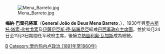 {{Unreferenced |time=2010-09-13T16:01:25+00:00 }}
[[Image:Mena_Barreto.jpg|thumb]]

'''梅納·巴雷托將軍'''（'''General João de Deus Mena Barreto'''，{{bd|1874年|7月30日|1933年|3月25日|catIdx=B}}），1930年與[[奧古斯托·塔索·弗拉戈索|奧古斯托·塔索·弗拉戈索]]及[[伊薩伊亞斯·德·諾羅尼亞|伊薩伊亞斯·德·諾羅尼亞]]組成[[巴西总统|巴西军政府主席團]]，並於10月24日至11月3日期間任军政府主席，後擁立[[瓦加斯|熱圖利奧·瓦加斯]]成為總統。 

{{start box}}
{{s-before|[[华盛顿·路易斯·佩雷拉·德索萨|华盛顿·路易斯·佩雷拉·德索萨]]}} 
{{s-title|[[巴西|巴西]]政府首脑|years=1930年}} 
{{s-after|[[瓦加斯|熱圖利奧·瓦加斯]]}}
{{end box}}

{{巴西總統}}
{{DEFAULTSORT:Isaias de Noronha}}
[[Category:巴西总统|B]]
[[Category:里约热内卢政治_(1891年至1960年)|Category:里约热内卢政治 (1891年至1960年)]]